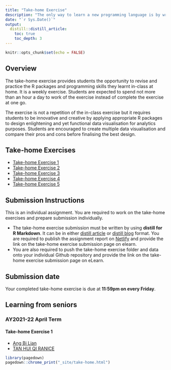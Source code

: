 ```yaml
---
title: "Take-home Exercise"
description: "The only way to learn a new programming language is by writing programs in it. *- Dennis Ritchie*"
date: "`r Sys.Date()`"
output:
  distill::distill_article:
    toc: true
    toc_depth: 3
---
```


```r
knitr::opts_chunk$set(echo = FALSE)
```

## Overview

The take-home exercise provides students the opportunity to revise and practice the R packages and programming skills they learnt in-class at home.  It is a weekly exercise.  Students are expected to spend not more than an hour a day to work of the exercise instead of complete the exercise at one go.    

The exercise is not a repetition of the in-class exercise but it requires students to be innovative and creative by applying appropriate R packages to design enlightening and yet functional data visualisation for analytics purposes.  Students are encouraged to create multiple data visualisation and compare their pros and cons before finalising the best design.  

## Take-home Exercises 
- [Take-home Exercise 1](TH_EX/TH_EX01.html)
- [Take-home Exercise 2](TH_EX/TH_EX02.html)
- [Take-home Exercise 3](TH_EX/TH_EX03.html)
- [Take-home Exercise 4](TH_EX/TH_EX04.html)
- [Take-home Exercise 5]()

## Submission Instructions 

This is an individual assignment. You are required to work on the take-home exercises and prepare submission individually. 

- The take-home exercise submission must be written by using **distill for R Markdown**.  It can be in either [distill article](https://distill.pub/guide/) or [distill blog ](https://rstudio.github.io/distill/blog.html) format. You are required to publish the assignment report on [Netlify](https://www.netlify.com/) and provide the link on the take-home exercise submission page on elearn. 
- You are also required to push the take-home exercise folder and data onto your individual Github repository and provide the link on the take-home exercise submission page on eLearn.
 
## Submission date 
 
Your completed take-home exercise is due at **11:59pm on every Friday**.

## Learning from seniors

### AY2021-22 April Term

#### Take-home Exercise 1
- [Ang Bi Lian](https://bilian-mitb2021.netlify.app/th_ex/th_ex01/take-home_ex01)
- [TAN HUI QI RANICE](https://isss608-ranice.netlify.app/th_ex/th_ex01/th_ex01)


```r
library(pagedown)
pagedown::chrome_print("_site/take-home.html")
```


